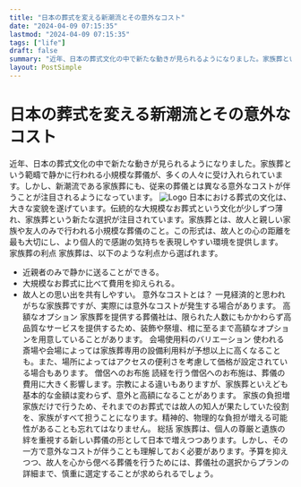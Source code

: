 ```yaml
---
title: "日本の葬式を変える新潮流とその意外なコスト"
date: "2024-04-09 07:15:35"
lastmod: "2024-04-09 07:15:35"
tags: ["life"]
draft: false
summary: "近年、日本の葬式文化の中で新たな動きが見られるようになりました。家族葬という範疇で静かに行われる小規模な葬儀が、多くの人々に受け入れられています。しかし、新潮流である家族葬にも、従来の葬儀とは異なる意外なコストが伴うことが注目されるようになっています。"
layout: PostSimple
---
```

# 日本の葬式を変える新潮流とその意外なコスト
近年、日本の葬式文化の中で新たな動きが見られるようになりました。家族葬という範疇で静かに行われる小規模な葬儀が、多くの人々に受け入れられています。しかし、新潮流である家族葬にも、従来の葬儀とは異なる意外なコストが伴うことが注目されるようになっています。
<img alt="Logo" class="lazyImg" data-src="https://cdn.seniorsselection.com/upload-logo/ja-funeral-new-19.webp" src="/statics/image/loading.webp"/>
日本における葬式の文化は、大きな変貌を遂げています。伝統的な大規模なお葬式という文化が少しずつ薄れ、家族葬という新たな選択が注目されています。家族葬とは、故人と親しい家族や友人のみで行われる小規模な葬儀のこと。この形式は、故人との心の距離を最も大切にし、より個人的で感謝の気持ちを表現しやすい環境を提供します。
家族葬の利点
家族葬は、以下のような利点から選ばれます。
- 近親者のみで静かに送ることができる。
- 大規模なお葬式に比べて費用を抑えられる。
- 故人との思い出を共有しやすい。
意外なコストとは？
一見経済的と思われがちな家族葬ですが、実際には意外なコストが発生する場合があります。
高額なオプション
家族葬を提供する葬儀社は、限られた人数にもかかわらず高品質なサービスを提供するため、装飾や祭壇、棺に至るまで高額なオプションを用意していることがあります。
会場使用料のバリエーション
使われる斎場や会場によっては家族葬専用の設備利用料が予想以上に高くなることも。また、場所によってはアクセスの便利さを考慮して価格が設定されている場合もあります。
僧侶へのお布施
読経を行う僧侶へのお布施は、葬儀の費用に大きく影響します。宗教による違いもありますが、家族葬といえども基本的な金額は変わらず、意外と高額になることがあります。
家族の負担増
家族だけで行うため、それまでのお葬式では故人の知人が果たしていた役割を、家族がすべて担うことになります。精神的、物理的な負担が増える可能性があることも忘れてはなりません。
総括
家族葬は、個人の尊厳と遺族の絆を重視する新しい葬儀の形として日本で増えつつあります。しかし、その一方で意外なコストが伴うことも理解しておく必要があります。予算を抑えつつ、故人を心から偲べる葬儀を行うためには、葬儀社の選択からプランの詳細まで、慎重に選定することが求められるでしょう。
        